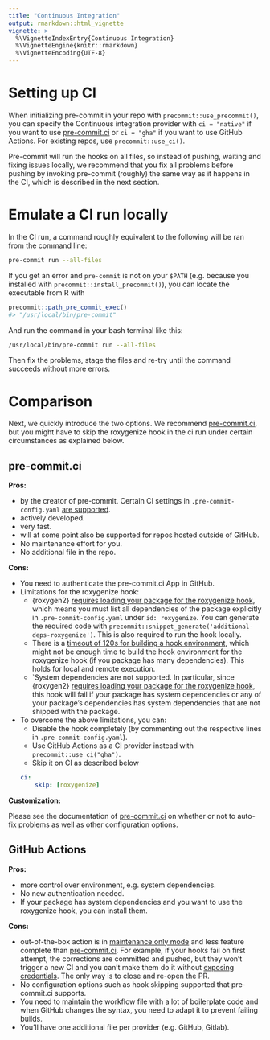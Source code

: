 ```yaml
---
title: "Continuous Integration"
output: rmarkdown::html_vignette
vignette: >
  %\VignetteIndexEntry{Continuous Integration}
  %\VignetteEngine{knitr::rmarkdown}
  %\VignetteEncoding{UTF-8}
---
```


# Setting up CI

When initializing pre-commit in your repo with `precommit::use_precommit()`, 
you can specify the Continuous integration provider with `ci = "native"` if you 
want to use [pre-commit.ci](https://pre-commit.ci) or `ci = "gha"` if you want 
to use GitHub Actions. For existing repos, use `precommit::use_ci()`.

Pre-commit will run the hooks on all files, so instead of pushing, waiting and 
fixing issues locally, we recommend that you fix all problems before pushing by
invoking pre-commit (roughly) the same way as it happens in the CI, which is 
described in the next section.

# Emulate a CI run locally

In the CI run, a command roughly equivalent to the following will be ran from 
the command line:

```bash
pre-commit run --all-files
```

If you get an error and `pre-commit` is not on your `$PATH` (e.g. because you 
installed with `precommit::install_precommit()`), you can locate the executable 
from R with 

```r
precommit::path_pre_commit_exec()
#> "/usr/local/bin/pre-commit" 
```

And run the command in your bash terminal like this:

```bash
/usr/local/bin/pre-commit run --all-files
```

Then fix the problems, stage the files and re-try until the command succeeds
without more errors.

# Comparison 

Next, we quickly introduce the two options. We recommend 
[pre-commit.ci](https://pre-commit.ci), but you might have to skip the 
roxygenize hook in the ci run under certain circumstances as explained below.


## pre-commit.ci

**Pros:**

- by the creator of pre-commit. Certain CI settings in `.pre-commit-config.yaml`
  [are supported](https://pre-commit.ci).
- actively developed.
- very fast.
- will at some point also be supported for repos hosted outside of GitHub.
- No maintenance effort for you.
- No additional file in the repo.

**Cons:**

- You need to authenticate the pre-commit.ci App in GitHub. 
- Limitations for the roxygenize hook:
  - {roxygen2} [requires loading your package for the roxygenize hook](https://github.com/r-lib/roxygen2/issues/771), which means you must list
    all dependencies of the package explicitly in `.pre-commit-config.yaml` under
    `id: roxygenize`. You can generate the required code with 
    `precommit::snippet_generate('additional-deps-roxygenize')`. This is also 
    required to run the hook locally.
  - There is a [timeout of 120s for building a hook environment](https://github.com/pre-commit-ci/runner-image/issues/93#issuecomment-922505301), 
    which might not be enough time to build the hook environment for the 
    roxygenize hook (if you package has many dependencies). This holds for local
    and remote execution.
  - `System dependencies are not supported. In particular, since {roxygen2} 
    [requires loading your package for the roxygenize hook](https://github.com/r-lib/roxygen2/issues/771), 
    this hook will fail if your package has system dependencies or any of your
    package's dependencies has system dependencies that are not shipped with 
    the package.
- To overcome the above limitations, you can: 
  - Disable the hook completely (by commenting out the respective lines in 
  `.pre-commit-config.yaml`).
  - Use GitHub Actions as a CI provider instead with `precommit::use_ci("gha")`.
  - Skip it on CI as described below
  
  ```yaml
  ci:
      skip: [roxygenize]
  ```

**Customization:**

Please see the documentation of [pre-commit.ci](https://pre-commit.ci/) on 
whether or not to auto-fix problems as well as other configuration options.

## GitHub Actions

**Pros:**

- more control over environment, e.g. system dependencies.
- No new authentication needed. 
- If your package has system dependencies and you want to use the roxygenize 
  hook, you can install them.
  
**Cons:**

- out-of-the-box action is in 
  [maintenance only mode](https://github.com/pre-commit/action) and less 
  feature complete than [pre-commit.ci](https://pre-commit.ci). For example, 
  if your hooks fail on first attempt, the corrections are committed and pushed, 
  but they won't trigger a new CI and you can't make them do it without 
  [exposing credentials](https://github.com/pre-commit/action/pull/49). The only
  way is to close and re-open the PR.
- No configuration options such as hook skipping supported that pre-commit.ci
  supports.
- You need to maintain the workflow file with a lot of boilerplate code and 
  when GitHub changes the syntax, you need to adapt it to prevent failing 
  builds.
- You'll have one additional file per provider (e.g. GitHub, Gitlab).
